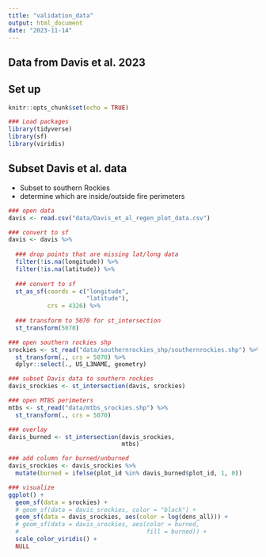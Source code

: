 ```yaml
---
title: "validation_data"
output: html_document
date: "2023-11-14"
---
```


## Data from Davis et al. 2023

## Set up
```r
knitr::opts_chunk$set(echo = TRUE)

### Load packages
library(tidyverse)
library(sf)
library(viridis)
```

## Subset Davis et al. data  

* Subset to southern Rockies  
* determine which are inside/outside fire perimeters

```r
### open data
davis <- read.csv("data/Davis_et_al_regen_plot_data.csv")

### convert to sf
davis <- davis %>%
  
  ### drop points that are missing lat/long data
  filter(!is.na(longitude)) %>%
  filter(!is.na(latitude)) %>%
  
  ### convert to sf
  st_as_sf(coords = c("longitude", 
                      "latitude"), 
           crs = 4326) %>%
  
  ### transform to 5070 for st_intersection
  st_transform(5070)

### open southern rockies shp
srockies <- st_read("data/southernrockies_shp/southernrockies.shp") %>%
  st_transform(., crs = 5070) %>%
  dplyr::select(., US_L3NAME, geometry)

### subset Davis data to southern rockies
davis_srockies <- st_intersection(davis, srockies)

### open MTBS perimeters
mtbs <- st_read("data/mtbs_srockies.shp") %>%
  st_transform(., crs = 5070)

### overlay
davis_burned <- st_intersection(davis_srockies,
                                mtbs)

### add column for burned/unburned
davis_srockies <- davis_srockies %>%
  mutate(burned = ifelse(plot_id %in% davis_burned$plot_id, 1, 0))

### visualize
ggplot() +
  geom_sf(data = srockies) +
  # geom_sf(data = davis_srockies, color = "black") +
  geom_sf(data = davis_srockies, aes(color = log(dens_all))) +
  # geom_sf(data = davis_srockies, aes(color = burned,
  #                                    fill = burned)) +
  scale_color_viridis() +
  NULL
```

